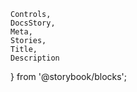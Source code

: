     Controls,
    DocsStory,
    Meta,
    Stories,
    Title,
    Description
} from '@storybook/blocks';

<Meta of={toggleButtonStories} />
<Title of={toggleButtonStories} />
<Description of={toggleButtonStories} />

<DocsStory of={toggleButtonStories.outlineButton} expanded={false} />
<Controls of={toggleButtonStories.outlineButton} />

# Usage Docs

## Accessibility

<ContentHiddenDocs buttonElement="nimble-toggle-button" />
